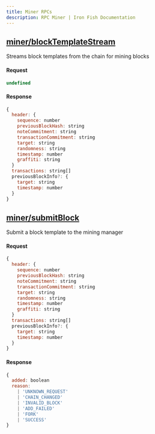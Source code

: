 ```yaml
---
title: Miner RPCs
description: RPC Miner | Iron Fish Documentation
---
```


## [miner/blockTemplateStream](https://github.com/iron-fish/ironfish/blob/master/ironfish/src/rpc/routes/miner/blockTemplateStream.ts)

Streams block templates from the chain for mining blocks

#### Request

```js
undefined
```

#### Response

```js
{
  header: {
    sequence: number
    previousBlockHash: string
    noteCommitment: string
    transactionCommitment: string
    target: string
    randomness: string
    timestamp: number
    graffiti: string
  }
  transactions: string[]
  previousBlockInfo?: {
    target: string
    timestamp: number
  }
}
```

## [miner/submitBlock](https://github.com/iron-fish/ironfish/blob/master/ironfish/src/rpc/routes/miner/submitBlock.ts)

Submit a block template to the mining manager

#### Request

```js
{
  header: {
    sequence: number
    previousBlockHash: string
    noteCommitment: string
    transactionCommitment: string
    target: string
    randomness: string
    timestamp: number
    graffiti: string
  }
  transactions: string[]
  previousBlockInfo?: {
    target: string
    timestamp: number
  }
}
```

#### Response

```js
{
  added: boolean
  reason:
    | 'UNKNOWN_REQUEST'
    | 'CHAIN_CHANGED'
    | 'INVALID_BLOCK'
    | 'ADD_FAILED'
    | 'FORK'
    | 'SUCCESS'
}
```

